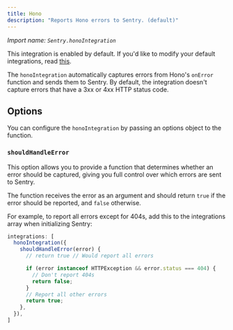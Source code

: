 ```yaml
---
title: Hono
description: "Reports Hono errors to Sentry. (default)"
---
```


_Import name: `Sentry.honoIntegration`_

This integration is enabled by default. If you'd like to modify your default integrations, read [this](./../#modifying-default-integrations).

The `honoIntegration` automatically captures errors from Hono's `onError` function and sends them to Sentry. By default, the integration doesn't capture errors that have a 3xx or 4xx HTTP status code.

## Options

You can configure the `honoIntegration` by passing an options object to the function.

### `shouldHandleError`

This option allows you to provide a function that determines whether an error should be captured, giving you full control over which errors are sent to Sentry.

The function receives the error as an argument and should return `true` if the error should be reported, and `false` otherwise.

For example, to report all errors except for 404s, add this to the integrations array when initializing Sentry:

```javascript
integrations: [
  honoIntegration({
    shouldHandleError(error) {
      // return true // Would report all errors

      if (error instanceof HTTPException && error.status === 404) {
        // Don't report 404s
        return false;
      }
      // Report all other errors
      return true;
    },
  }),
]
```
